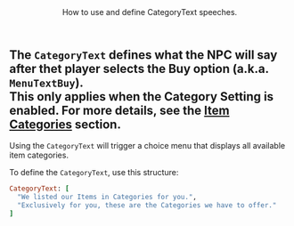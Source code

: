 <Header title="CategoryText">
  How to use and define CategoryText speeches.
</Header>

The `CategoryText` defines what the NPC will say after thet player selects the **Buy** option (a.k.a. `MenuTextBuy`).
<br/>
This only applies when the **Category Setting** is enabled. For more details, see the  [Item Categories](/documentation/poke-market/settings/item-categories) section.
<br/>
---

Using the `CategoryText` will trigger a choice menu that displays all available item categories.

<PMSpeeches speech="CategoryText"/>

To define the `CategoryText`, use this structure:
<br/>
```ruby
CategoryText: [
  "We listed our Items in Categories for you.",
  "Exclusively for you, these are the Categories we have to offer."
]
```

<ImageWithCaption src="/images/documentation/poke-market/CategoryText 1.png" caption="CategoryText 1" align="center"/>
<ImageWithCaption src="/images/documentation/poke-market/CategoryText 2.png" caption="CategoryText 2" align="center"/>